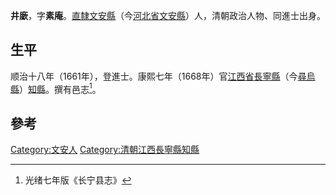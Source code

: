 '''井廞'''，字'''素庵'''。[[直隸|直隸]][[文安縣|文安縣]]（今[[河北省|河北省]][[文安縣|文安縣]]）人，清朝政治人物、同進士出身。

== 生平 ==
顺治十八年（1661年），登進士。康熙七年（1668年）官[[江西省|江西省]][[長寧縣|長寧縣]]（今[[尋烏縣|尋烏縣]]）[[知縣|知縣]]。撰有邑志<ref>光绪七年版《长宁县志》</ref>。

==參考==
{{Reflist}}

{{順治十八年辛丑科殿試金榜}}

{{Authority control}}

{{DEFAULTSORT:Jing井}}
[[Category:文安人|Category:文安人]]
[[Category:清朝江西長寧縣知縣|Category:清朝江西長寧縣知縣]]


{{清朝人物小作品}}